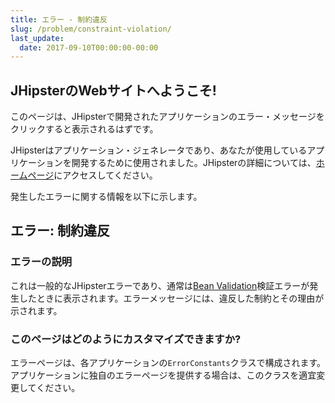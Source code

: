 ```yaml
---
title: エラー - 制約違反
slug: /problem/constraint-violation/
last_update:
  date: 2017-09-10T00:00:00-00:00
---
```


## JHipsterのWebサイトへようこそ!

このページは、JHipsterで開発されたアプリケーションのエラー・メッセージをクリックすると表示されるはずです。

JHipsterはアプリケーション・ジェネレータであり、あなたが使用しているアプリケーションを開発するために使用されました。JHipsterの詳細については、[ホームページ](/)にアクセスしてください。

発生したエラーに関する情報を以下に示します。

## エラー: 制約違反

### エラーの説明

これは一般的なJHipsterエラーであり、通常は[Bean Validation](http://beanvalidation.org/)検証エラーが発生したときに表示されます。エラーメッセージには、違反した制約とその理由が示されます。

### このページはどのようにカスタマイズできますか?

エラーページは、各アプリケーションの`ErrorConstants`クラスで構成されます。アプリケーションに独自のエラーページを提供する場合は、このクラスを適宜変更してください。
